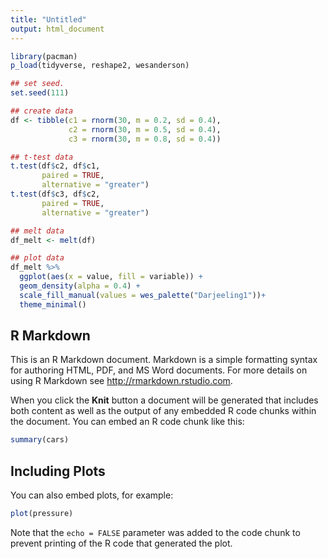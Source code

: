 ```yaml
---
title: "Untitled"
output: html_document
---
```


```r
library(pacman)
p_load(tidyverse, reshape2, wesanderson)
```

```r

## set seed.
set.seed(111)

## create data
df <- tibble(c1 = rnorm(30, m = 0.2, sd = 0.4),
             c2 = rnorm(30, m = 0.5, sd = 0.4),
             c3 = rnorm(30, m = 0.8, sd = 0.4))

## t-test data 
t.test(df$c2, df$c1, 
       paired = TRUE, 
       alternative = "greater")
t.test(df$c3, df$c2,
       paired = TRUE,
       alternative = "greater")

## melt data
df_melt <- melt(df)

## plot data
df_melt %>%
  ggplot(aes(x = value, fill = variable)) +
  geom_density(alpha = 0.4) +
  scale_fill_manual(values = wes_palette("Darjeeling1"))+
  theme_minimal()

```

## R Markdown

This is an R Markdown document. Markdown is a simple formatting syntax for authoring HTML, PDF, and MS Word documents. For more details on using R Markdown see <http://rmarkdown.rstudio.com>.

When you click the **Knit** button a document will be generated that includes both content as well as the output of any embedded R code chunks within the document. You can embed an R code chunk like this:

```r
summary(cars)
```

## Including Plots

You can also embed plots, for example:

```r
plot(pressure)
```

Note that the `echo = FALSE` parameter was added to the code chunk to prevent printing of the R code that generated the plot.
